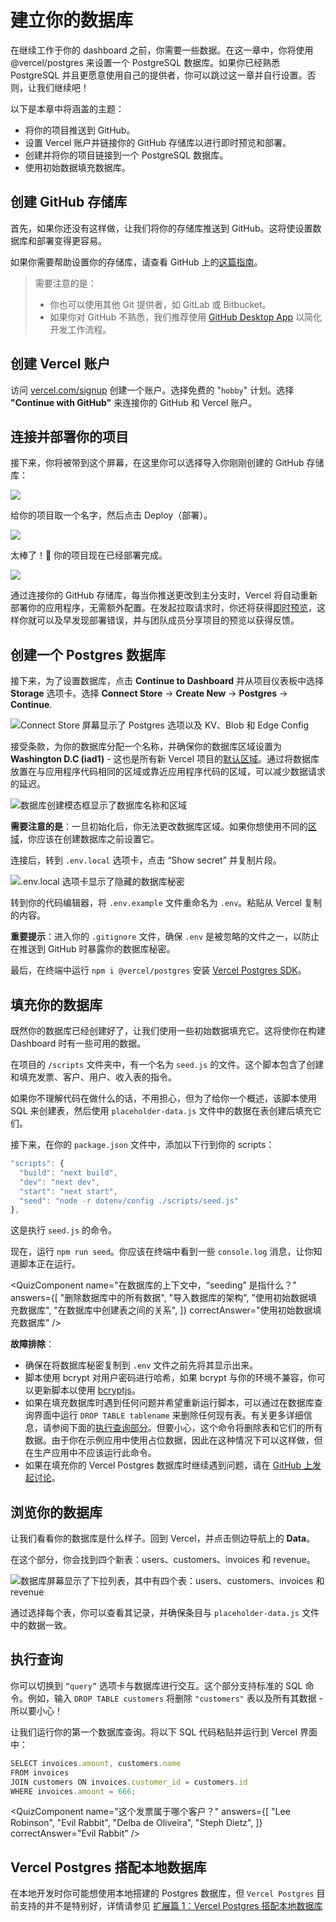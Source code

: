 
# 建立你的数据库

在继续工作于你的 dashboard 之前，你需要一些数据。在这一章中，你将使用 @vercel/postgres 来设置一个 PostgreSQL 数据库。如果你已经熟悉 PostgreSQL 并且更愿意使用自己的提供者，你可以跳过这一章并自行设置。否则，让我们继续吧！

以下是本章中将涵盖的主题：

* 将你的项目推送到 GitHub。
* 设置 Vercel 账户并链接你的 GitHub 存储库以进行即时预览和部署。
* 创建并将你的项目链接到一个 PostgreSQL 数据库。
* 使用初始数据填充数据库。

## 创建 GitHub 存储库

首先，如果你还没有这样做，让我们将你的存储库推送到 GitHub。这将使设置数据库和部署变得更容易。

如果你需要帮助设置你的存储库，请查看 GitHub 上的[这篇指南](https://help.github.com/en/github/getting-started-with-github/create-a-repo)。

> 需要注意的是：
> * 你也可以使用其他 Git 提供者，如 GitLab 或 Bitbucket。
> * 如果你对 GitHub 不熟悉，我们推荐使用 [GitHub Desktop App](https://desktop.github.com/) 以简化开发工作流程。

## 创建 Vercel 账户

访问 [vercel.com/signup](https://vercel.com/signup) 创建一个账户。选择免费的 "`hobby`" 计划。选择 **"Continue with GitHub"** 来连接你的 GitHub 和 Vercel 账户。

## 连接并部署你的项目

接下来，你将被带到这个屏幕，在这里你可以选择导入你刚刚创建的 GitHub 存储库：

![](/chapter6-import-git-repo.avif)

给你的项目取一个名字，然后点击 Deploy（部署）。

![](/chapter6-configure-project.avif)

太棒了！🎉 你的项目现在已经部署完成。

![](/chapter6-deployed-project.avif)

通过连接你的 GitHub 存储库，每当你推送更改到主分支时，Vercel 将自动重新部署你的应用程序，无需额外配置。在发起拉取请求时，你还将获得[即时预览](https://vercel.com/docs/deployments/preview-deployments#preview-urls)，这样你就可以及早发现部署错误，并与团队成员分享项目的预览以获得反馈。

## 创建一个 Postgres 数据库

接下来，为了设置数据库，点击 **Continue to Dashboard** 并从项目仪表板中选择 **Storage** 选项卡。选择 **Connect Store** → **Create New** → **Postgres** → **Continue**.

![Connect Store 屏幕显示了 Postgres 选项以及 KV、Blob 和 Edge Config](/chapter6-create-database.avif)

接受条款，为你的数据库分配一个名称，并确保你的数据库区域设置为 **Washington D.C (iad1)** - 这也是所有新 Vercel 项目的[默认区域](https://vercel.com/docs/functions/serverless-functions/regions#select-a-default-serverless-region)。通过将数据库放置在与应用程序代码相同的区域或靠近应用程序代码的区域，可以减少数据请求的延迟。

![数据库创建模态框显示了数据库名称和区域](/chapter6-database-region.avif)

**需要注意的是**：一旦初始化后，你无法更改数据库区域。如果你想使用不同的[区域](https://vercel.com/docs/storage/vercel-postgres/limits#supported-regions)，你应该在创建数据库之前设置它。

连接后，转到 `.env.local` 选项卡，点击 “Show secret” 并复制片段。

![.env.local 选项卡显示了隐藏的数据库秘密](/chapter6-database-dashboard.avif)

转到你的代码编辑器，将 `.env.example` 文件重命名为 `.env`。粘贴从 Vercel 复制的内容。

**重要提示**：进入你的 `.gitignore` 文件，确保 `.env` 是被忽略的文件之一，以防止在推送到 GitHub 时暴露你的数据库秘密。

最后，在终端中运行 `npm i @vercel/postgres` 安装 [Vercel Postgres SDK](https://vercel.com/docs/storage/vercel-postgres/sdk)。

## 填充你的数据库

既然你的数据库已经创建好了，让我们使用一些初始数据填充它。这将使你在构建 Dashboard 时有一些可用的数据。

在项目的 `/scripts` 文件夹中，有一个名为 `seed.js` 的文件。这个脚本包含了创建和填充发票、客户、用户、收入表的指令。

如果你不理解代码在做什么的话，不用担心，但为了给你一个概述，该脚本使用 SQL 来创建表，然后使用 `placeholder-data.js` 文件中的数据在表创建后填充它们。

接下来，在你的 `package.json` 文件中，添加以下行到你的 scripts：


```jsx showLineNumbers filename="/package.json" {5} copy
"scripts": {
  "build": "next build",
  "dev": "next dev",
  "start": "next start",
  "seed": "node -r dotenv/config ./scripts/seed.js"
},
```

这是执行 `seed.js` 的命令。

现在，运行 `npm run seed`。你应该在终端中看到一些 `console.log` 消息，让你知道脚本正在运行。

<QuizComponent
  name="在数据库的上下文中，“seeding” 是指什么？"
  answers={[
    "删除数据库中的所有数据",
    "导入数据库的架构",
    "使用初始数据填充数据库",
    "在数据库中创建表之间的关系",
    ]}
  correctAnswer="使用初始数据填充数据库"
/>

**故障排除**：

* 确保在将数据库秘密复制到 `.env` 文件之前先将其显示出来。
* 脚本使用 bcrypt 对用户密码进行哈希，如果 bcrypt 与你的环境不兼容，你可以更新脚本以使用 [bcryptjs](https://www.npmjs.com/package/bcryptjs)。
* 如果在填充数据库时遇到任何问题并希望重新运行脚本，可以通过在数据库查询界面中运行 `DROP TABLE tablename` 来删除任何现有表。有关更多详细信息，请参阅下面的[执行查询部分](https://nextjs.org/learn/dashboard-app/setting-up-your-database#executing-queries)。但要小心，这个命令将删除表和它们的所有数据。由于你在示例应用中使用占位数据，因此在这种情况下可以这样做，但在生产应用中不应该运行此命令。
* 如果在填充你的 Vercel Postgres 数据库时继续遇到问题，请在 [GitHub 上发起讨论](https://github.com/vercel/next-learn/issues)。

## 浏览你的数据库

让我们看看你的数据库是什么样子。回到 Vercel，并点击侧边导航上的 **Data**。

在这个部分，你会找到四个新表：users、customers、invoices 和 revenue。

![数据库屏幕显示了下拉列表，其中有四个表：users、customers、invoices 和 revenue](/chapter6-database-tables.avif)

通过选择每个表，你可以查看其记录，并确保条目与 `placeholder-data.js` 文件中的数据一致。

## 执行查询

你可以切换到 `“query”` 选项卡与数据库进行交互。这个部分支持标准的 SQL 命令。例如，输入 `DROP TABLE customers` 将删除 `"customers"` 表以及所有其数据 - 所以要小心！

让我们运行你的第一个数据库查询。将以下 SQL 代码粘贴并运行到 Vercel 界面中：

```jsx showLineNumbers copy
SELECT invoices.amount, customers.name
FROM invoices
JOIN customers ON invoices.customer_id = customers.id
WHERE invoices.amount = 666;
```

<QuizComponent
  name="这个发票属于哪个客户？"
  answers={[
    "Lee Robinson",
    "Evil Rabbit",
    "Delba de Oliveira",
    "Steph Dietz",
    ]}
  correctAnswer="Evil Rabbit"
/>

## Vercel Postgres 搭配本地数据库

在本地开发时你可能想使用本地搭建的 Postgres 数据库，但 `Vercel Postgres` 目前支持的并不是特别好，详情请参见 [扩展篇 1：Vercel Postgres 搭配本地数据库](/chapter17)

<FollowMe />
